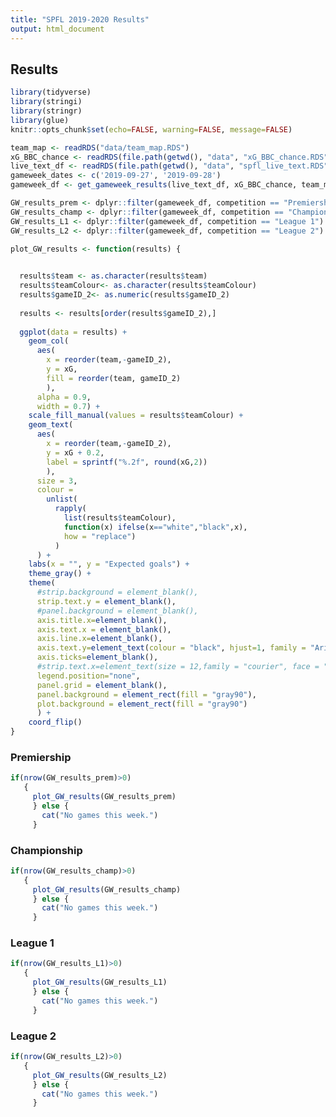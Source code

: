 ```yaml
---
title: "SPFL 2019-2020 Results"
output: html_document
---
```


## Results {.tabset}

```r
library(tidyverse)
library(stringi)
library(stringr)
library(glue)
knitr::opts_chunk$set(echo=FALSE, warning=FALSE, message=FALSE)

team_map <- readRDS("data/team_map.RDS")
xG_BBC_chance <- readRDS(file.path(getwd(), "data", "xG_BBC_chance.RDS"))
live_text_df <- readRDS(file.path(getwd(), "data", "spfl_live_text.RDS")) 
gameweek_dates <- c('2019-09-27', '2019-09-28')
gameweek_df <- get_gameweek_results(live_text_df, xG_BBC_chance, team_map, gameweek_dates)

GW_results_prem <- dplyr::filter(gameweek_df, competition == "Premiership")
GW_results_champ <- dplyr::filter(gameweek_df, competition == "Championship")
GW_results_L1 <- dplyr::filter(gameweek_df, competition == "League 1")
GW_results_L2 <- dplyr::filter(gameweek_df, competition == "League 2")

plot_GW_results <- function(results) {

  
  results$team <- as.character(results$team)
  results$teamColour<- as.character(results$teamColour)
  results$gameID_2<- as.numeric(results$gameID_2)
  
  results <- results[order(results$gameID_2),]
  
  ggplot(data = results) +
    geom_col(
      aes(
        x = reorder(team,-gameID_2), 
        y = xG, 
        fill = reorder(team, gameID_2)
        ),
      alpha = 0.9,
      width = 0.7) +
    scale_fill_manual(values = results$teamColour) + 
    geom_text(
      aes(
        x = reorder(team,-gameID_2), 
        y = xG + 0.2, 
        label = sprintf("%.2f", round(xG,2))
        ),
      size = 3, 
      colour = 
        unlist(
          rapply(
            list(results$teamColour),
            function(x) ifelse(x=="white","black",x), 
            how = "replace")
          )
      ) +
    labs(x = "", y = "Expected goals") +
    theme_gray() +
    theme(
      #strip.background = element_blank(),
      strip.text.y = element_blank(),
      #panel.background = element_blank(),
      axis.title.x=element_blank(),
      axis.text.x = element_blank(),
      axis.line.x=element_blank(),
      axis.text.y=element_text(colour = "black", hjust=1, family = "Arial"),
      axis.ticks=element_blank(),
      #strip.text.x=element_text(size = 12,family = "courier", face = "italic"),
      legend.position="none",
      panel.grid = element_blank(),
      panel.background = element_rect(fill = "gray90"),
      plot.background = element_rect(fill = "gray90")
      ) +
    coord_flip()
}
```

### Premiership

```r
if(nrow(GW_results_prem)>0)
   {
     plot_GW_results(GW_results_prem)
     } else {
       cat("No games this week.")
     }
```

### Championship

```r
if(nrow(GW_results_champ)>0)
   {
     plot_GW_results(GW_results_champ)
     } else {
       cat("No games this week.")
     }
```

### League 1

```r
if(nrow(GW_results_L1)>0)
   {
     plot_GW_results(GW_results_L1)
     } else {
       cat("No games this week.")
     }
```

### League 2

```r

if(nrow(GW_results_L2)>0)
   {
     plot_GW_results(GW_results_L2)
     } else {
       cat("No games this week.")
     }
```
